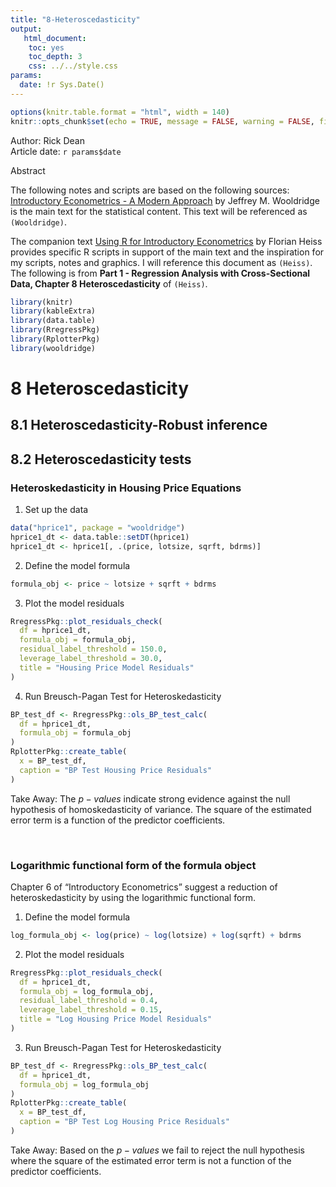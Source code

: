 ```yaml
---
title: "8-Heteroscedasticity"
output: 
   html_document:
    toc: yes
    toc_depth: 3
    css: ../../style.css
params:
  date: !r Sys.Date()    
---
```


```r
options(knitr.table.format = "html", width = 140)
knitr::opts_chunk$set(echo = TRUE, message = FALSE, warning = FALSE, fig.width = 12, fig.height = 8)
```

<div>Author: Rick Dean</div>
<div>Article date: `r params$date`</div>

<div class="abstract">
  <p class="abstract">Abstract</p>
  
The following notes and scripts are based on the following sources: [Introductory Econometrics - A Modern Approach](https://www.amazon.com/Introductory-Econometrics-Modern-Approach-Standalone/dp/130527010X/ref=sr_1_2?dchild=1&keywords=Introductory+Econometrics%3A+A+Modern+Approach&qid=1597005903&s=books&sr=1-2) by Jeffrey M. Wooldridge is the main text for the statistical content. This text will be referenced as `(Wooldridge)`.

The companion text [Using R for Introductory Econometrics](http://www.urfie.net/index.html) by Florian Heiss provides specific R scripts in support of the main text and the inspiration for my scripts, notes and graphics. I will reference this document as `(Heiss)`. The following is from **Part 1 - Regression Analysis with Cross-Sectional Data, Chapter 8 Heteroscedasticity** of `(Heiss)`.    
</div>  

```r
library(knitr)
library(kableExtra)
library(data.table)
library(RregressPkg)
library(RplotterPkg)
library(wooldridge)
```

# 8 Heteroscedasticity

## 8.1 Heteroscedasticity-Robust inference

## 8.2 Heteroscedasticity tests

### Heteroskedasticity in Housing Price Equations
1. Set up the data
```r
data("hprice1", package = "wooldridge")
hprice1_dt <- data.table::setDT(hprice1)
hprice1_dt <- hprice1[, .(price, lotsize, sqrft, bdrms)]
```

2. Define the model formula 
```r
formula_obj <- price ~ lotsize + sqrft + bdrms
```

3. Plot the model residuals 
```r
RregressPkg::plot_residuals_check(
  df = hprice1_dt,
  formula_obj = formula_obj,
  residual_label_threshold = 150.0,
  leverage_label_threshold = 30.0,
  title = "Housing Price Model Residuals"
)
```

4. Run Breusch-Pagan Test for Heteroskedasticity
```r
BP_test_df <- RregressPkg::ols_BP_test_calc(
  df = hprice1_dt,
  formula_obj = formula_obj
)
RplotterPkg::create_table(
  x = BP_test_df,
  caption = "BP Test Housing Price Residuals"
)
```

<div class="takeaway">Take Away: The $p-values$ indicate strong evidence against the null hypothesis of homoskedasticity of variance. The square of the estimated error term is a function of the predictor coefficients.</div><br>

### Logarithmic functional form of the formula object
Chapter 6 of "Introductory Econometrics" suggest a reduction of heteroskedasticity by using the logarithmic functional form.

1. Define the model formula 
```r
log_formula_obj <- log(price) ~ log(lotsize) + log(sqrft) + bdrms
```

2. Plot the model residuals 
```r
RregressPkg::plot_residuals_check(
  df = hprice1_dt,
  formula_obj = log_formula_obj,
  residual_label_threshold = 0.4,
  leverage_label_threshold = 0.15,
  title = "Log Housing Price Model Residuals"
)
```

3. Run Breusch-Pagan Test for Heteroskedasticity
```r
BP_test_df <- RregressPkg::ols_BP_test_calc(
  df = hprice1_dt,
  formula_obj = log_formula_obj
)
RplotterPkg::create_table(
  x = BP_test_df,
  caption = "BP Test Log Housing Price Residuals"
)
```

<div class="takeaway">Take Away: Based on the $p-values$ we fail to reject the null hypothesis where the square of the estimated error term is not a function of the predictor coefficients.</div><br>

